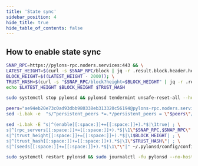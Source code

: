 ```yaml
---
title: 'State sync'
sidebar_position: 4
hide_title: true
hide_table_of_contents: false
---
```



<PageTitle
  iconUrl="img/pylons-icon.svg"
  title="State sync"
  chainId="pylons-mainnet-1"
  version="v1.1.4"
/>

## How to enable state sync

```bash
SNAP_RPC=https://pylons-rpc.noders.services:443 && \
LATEST_HEIGHT=$(curl -s $SNAP_RPC/block | jq -r .result.block.header.height); \
BLOCK_HEIGHT=$((LATEST_HEIGHT - 2000)); \
TRUST_HASH=$(curl -s "$SNAP_RPC/block?height=$BLOCK_HEIGHT" | jq -r .result.block_id.hash) && \
echo $LATEST_HEIGHT $BLOCK_HEIGHT $TRUST_HASH
```

```bash
sudo systemctl stop pylonsd && pylonsd tendermint unsafe-reset-all --home ~/.pylonsd --keep-addr-book
```

```bash
peers="ae94eb20e73c0ad93dbb980338eb313320c56194@pylons-rpc.noders.services:16556"
sed -i.bak -e  "s/^persistent_peers *=.*/persistent_peers = \"$peers\"/" ~/.pylonsd/config/config.toml
```

```bash
sed -i.bak -E "s|^(enable[[:space:]]+=[[:space:]]+).*$|\1true| ; \
s|^(rpc_servers[[:space:]]+=[[:space:]]+).*$|\1\"$SNAP_RPC,$SNAP_RPC\"| ; \
s|^(trust_height[[:space:]]+=[[:space:]]+).*$|\1$BLOCK_HEIGHT| ; \
s|^(trust_hash[[:space:]]+=[[:space:]]+).*$|\1\"$TRUST_HASH\"| ; \
s|^(seeds[[:space:]]+=[[:space:]]+).*$|\1\"\"|" ~/.pylonsd/config/config.toml
```

```bash
sudo systemctl restart pylonsd && sudo journalctl -fu pylonsd --no-hostname -o cat
```

